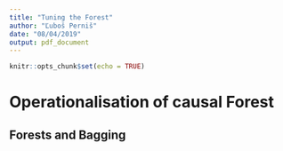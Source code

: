```yaml
---
title: "Tuning the Forest"
author: "Ľuboš Perniš"
date: "08/04/2019"
output: pdf_document
---
```


```r
knitr::opts_chunk$set(echo = TRUE)
```

# Operationalisation of causal Forest

## Forests and Bagging
